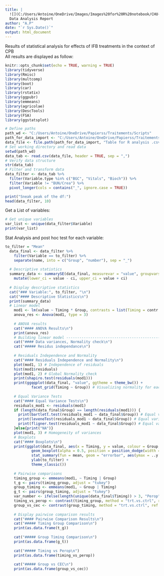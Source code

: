 ---
title: |
  ![](C:/Users/Antoine/OneDrive/Images/Images%20for%20R%20notebook/CHU-UN.png){width="266"}        ![](C:/Users/Antoine/OneDrive/Images/Images%20for%20R%20notebook/ITX_couleur.jpeg){width="103"} ![](C:/Users/Antoine/OneDrive/Images/Images%20for%20R%20notebook/IFB.png){width="212"}  
  Data Analysis Report
author: "A.P"
date: "`r Sys.Date()`"
output: html_document
---

Results of statistical analysis for effects of IFB treatments in the context of CPB\
All results are displayed as follow:

```{r setup, include=FALSE, echo=FALSE}
knitr::opts_chunk$set(echo = TRUE, warning = TRUE)
library(tidyverse)
library(Rmisc)
library(multcomp)
library(boot)
library(car)
library(rstatix)
library(ggpubr)
library(emmeans)
library(agricolae)
library(DescTools)
library(FSA)
library(ggstatsplot)

# Define paths
path_wd <- "C:/Users/Antoine/OneDrive/Papierss/Traitements/Scripts"
path_for_data_import <- "C:/Users/Antoine/OneDrive/Papierss/Traitements"
data_file <- file.path(path_for_data_import, "Table for R analysis .csv")
# Set working directory and read data
setwd(path_wd)
data_tab <- read.csv(data_file, header = TRUE, sep = ",")
# Verify data structure
str(data_tab)
# Filter and transform data
data_filter <- data_tab %>%
  filter(Variable.type %in% c("BGC", "Vitals", "Bioch")) %>%
  filter(Variable != "BUN/Crea") %>%
  pivot_longer(cols = contains("_", ignore.case = TRUE))
```

```{r, results='hide'}
print("Sneak peak of the df:")
head(data_filter, 10)
```

Get a List of variables:

```{r, include=FALSE}
# Get unique variables
var_list <- unique(data_filter$Variable)
print(var_list)
```

Stat Analysis and post hoc test for each variable:

```{r, indlude = FALSE, echo=FALSE}
to_filter = "Mean"
  data_final <- data_filter %>%
    filter(Variable == to_filter) %>%
    separate(name, into = c("Group", "number"), sep = "_")
  
  # Descriptive statistics
  summary_data <- summarySE(data_final, measurevar = "value", groupvars = c("Timing", "Group"), na.rm = T) %>%
    mutate(lower_ci = value - ci, upper_ci = value + ci)
  
  # Display descriptive statistics
  cat("### Variable:", to_filter, "\n")
  cat("#### Descriptive Statistics\n")
  print(summary_data)
  # Linear model
    mod1 <- lm(value ~ Timing * Group, contrasts = list(Timing = contr.sum, Group = contr.sum), data = data_final)
    anova_res <- Anova(mod1, type = 3)
    
    # ANOVA results
    cat("#### ANOVA Results\n")
    print(anova_res)
    # Building linear model ---------------------------------------------------
    cat("#### Data variances, Normality check\n")
    cat("##### Residus independance\n")
    
    # Residuals Independence and Normality
    cat("#### Residuals Independence and Normality\n")
    plot(mod1, 1) # Independence of residuals
    hist(mod1$residuals)
    plot(mod1, 2) # Global Normality check
    print(shapiro.test(residuals(mod1)))
    print(ggqqplot(data_final, "value", ggtheme = theme_bw()) +
            facet_grid(Timing ~ Group)) # Visualizing normality for each group/timing
    
    # Equal Variance Tests
    cat("#### Equal Variance Tests\n")
    residuals_mod1 <- residuals(mod1)
    if (length(data_final$Group) == length(residuals(mod1))) {
      print(bartlett.test(residuals_mod1 ~ data_final$Group)) # Equal variance test
      print(leveneTest(residuals_mod1 ~ data_final$Group)) # Equal variance test
      print(fligner.test(residuals_mod1 ~ data_final$Group)) # Equal variance test
    }else{print("NA")}
    plot(mod1, 3) # Homogeneity of variances
    # Boxplots
    cat("#### Boxplots\n")
    print(ggplot(data_final, aes(x = Timing, y = value, colour = Group, fill = Group)) +
            geom_boxplot(alpha = 0.5, position = position_dodge(width = 0.9)) +
            stat_summary(fun = mean, geom = "errorbar", aes(ymax = ..y.., ymin = ..y..), width = 0.55, size = 1.0, linetype = "solid", position = position_dodge(width = 0.9)) +
            ylab(to_filter) +
            theme_classic())
    
    # Pairwise comparisons
    timing_group <- emmeans(mod1, ~ Timing | Group)
    t_g <- pairs(timing_group, adjust = "tukey")
    group_timing <- emmeans(mod1, ~ Group | Timing)
    g_t <- pairs(group_timing, adjust = "tukey")
    var_number <- ifelse(length(unique(data_final$Timing)) > 3, "Perop", "PreECC")
    timing_vs_perop <- contrast(timing_group, method = "trt.vs.ctrl", ref = var_number)
    group_vs_cec <- contrast(group_timing, method = "trt.vs.ctrl", ref = "CEC")
    
    # Display pairwise comparison results
    cat("#### Pairwise Comparison Results\n")
    cat("##### Timing Group Comparison\n")
    print(as.data.frame(t_g))
    
    cat("##### Group Timing Comparison\n")
    print(as.data.frame(g_t))
    
    cat("##### Timing vs Perop\n")
    print(as.data.frame(timing_vs_perop))
    
    cat("##### Group vs CEC\n")
    print(as.data.frame(group_vs_cec))
```
